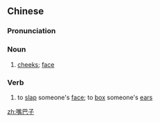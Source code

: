 ==Chinese==
{{zh-forms|type=21}}

===Pronunciation===
{{zh-pron
|m=zuǐbazi
|cat=n,v
}}

===Noun===
{{zh-noun}}

# [[cheek]]s; [[face]]

===Verb===
{{zh-verb}}

# to [[slap]] someone's [[face]]; to [[box]] someone's [[ear]]s

[[zh:嘴巴子]]